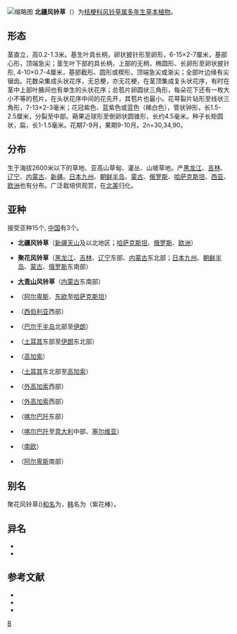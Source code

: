 {{Speciesbox 
| genus = Campanula
| species = glomerata
| authority = {{lang|la|L.}}
| image = Campanula glomerata acaulis.jpg
| subdivision_ranks =[[亚种|亚种]]
| subdivision = 参见正文
}}
[[File:Campanula_glomerata_-_kerakellukas.jpg|缩略图]]
'''北疆风铃草'''（{{lang|la|''Campanula glomerata'' L.}}）为[[桔梗科|桔梗科]][[风铃草属|风铃草属]][[多年生|多年生]][[草本植物|草本植物]]。

== 形态 ==
茎直立，高0.2-1.3米。基生叶具长柄，卵状披针形至卵形，6-15×2-7厘米，基部心形，顶端急尖；茎生叶下部的具长柄，上部的无柄，椭圆形、长卵形至卵状披针形, 4-10×0.7-4厘米，基部截形、圆形或楔形，顶端急尖或渐尖；全部叶边缘有尖锯齿。花数朵集成头状花序，无总梗，亦无花梗，在茎顶集成复头状花序，有时在茎中上部叶腋间也有单生的头状花序；总苞片卵圆状三角形，每朵花下还有一枚大小不等的苞片，在头状花序中间的花先开，其苞片也最小。花萼裂片钻形至线状三角形，7-13×2-3毫米；花冠紫色、蓝紫色或蓝色（稀白色），管状钟形，长1.5-2.5厘米，分裂至中部。蒴果近球形至倒卵状圆锥形，长约4.5毫米。种子长矩圆状，扁，长1-1.5毫米。花期7-9月，果期9-10月。2n=30,34,90。

== 分布 ==
生于海拔2600米以下的草地、亚高山草甸、灌丛、山坡草地。产[[黑龙江|黑龙江]]、[[吉林|吉林]]、[[辽宁|辽宁]]、[[内蒙古|内蒙古]]、[[新疆|新疆]]。[[日本|日本]][[九州_(日本)|九州]]、[[朝鲜半岛|朝鲜半岛]]、[[蒙古国|蒙古]]、[[俄罗斯|俄罗斯]]、[[哈萨克斯坦|哈萨克斯坦]]、[[西亚|西亚]]、[[欧洲|欧洲]]也有分布。广泛栽培供观赏，在[[北美|北美]]归化。

== 亚种 ==
接受亚种15个, [[中国|中国]]有3个。
* {{lang|la|''Campanula glomerata'' subsp. ''glomerata''}} '''北疆风铃草'''（[[新疆|新疆]][[天山|天山]]及以北地区；[[哈萨克斯坦|哈萨克斯坦]]、[[俄罗斯|俄罗斯]]、[[欧洲|欧洲]]）
* {{lang|la|''Campanula glomerata'' subsp. ''speciosa'' (Hornem. ex Spreng.) Domin}} '''聚花风铃草'''（[[黑龙江|黑龙江]]、[[吉林|吉林]]、[[辽宁|辽宁]]东部、[[内蒙古|内蒙古]]东北部；[[日本|日本]][[九州_(日本)|九州]]、[[朝鲜半岛|朝鲜半岛]]、[[蒙古国|蒙古]]、[[俄罗斯|俄罗斯]]东南部）{{lang|la|(syn. ''Campanula glomerata'' var. ''dahurica'' Fisch. ex Ker-Gawl.; ''Campanula glomerata'' subsp. ''cephalotes'' (Fisch. ex Schrank) D.Y.Hong)}}
* {{lang|la|''Campanula glomerata'' subsp. ''daqingshanica'' D.Y.Hong & [[赵一之|Y. Z. Zhao]]}} '''[[大青山|大青山]]风铃草'''（[[内蒙古|内蒙古]]东南部）
* {{lang|la|''Campanula glomerata'' subsp. ''farinosa'' (Rochel ex Besser) Kirschl.}} （[[阿尔卑斯|阿尔卑斯]]、[[东欧|东欧]]至[[哈萨克斯坦|哈萨克斯坦]]）
* {{lang|la|''Campanula glomerata'' subsp. ''krylovii'' Olonova}} （[[西伯利亚|西伯利亚]]西部）
* {{lang|la|''Campanula glomerata'' subsp. ''hispida'' (Witasek) Hayek}} （[[巴尔干半岛|巴尔干半岛]]北部至[[伊朗|伊朗]]）
* {{lang|la|''Campanula glomerata'' subsp. ''oblongifolia'' (K.Koch) Fed.}} （[[土耳其|土耳其]]东部至[[伊朗|伊朗]]东北部）
* {{lang|la|''Campanula glomerata'' subsp. ''oblongifolioides'' (Galushko) Ogan.}} （[[高加索|高加索]]）
* {{lang|la|''Campanula glomerata'' subsp. ''caucasica'' (Trautv.) Ogan.}} （[[土耳其|土耳其]]东北部至[[高加索|高加索]]）
* {{lang|la|''Campanula glomerata'' subsp. ''panjutinii'' (Kolak.) Victorov}} （[[外高加索|外高加索]]西部）
* {{lang|la|''Campanula glomerata'' subsp. ''symphytifolia'' (Albov) Ogan.}} （[[外高加索|外高加索]]西部）
* {{lang|la|''Campanula glomerata'' subsp. ''subcapitata'' (Popov) Fed.}} （[[喀尔巴阡山脉|喀尔巴阡]]东部）
* {{lang|la|''Campanula glomerata'' subsp. ''elliptica'' (Kit. ex Schult.) Kirschl.}} （[[喀尔巴阡山脉|喀尔巴阡]]至[[意大利|意大利]]中部、[[塞尔维亚|塞尔维亚]]）
* {{lang|la|''Campanula glomerata'' subsp. ''cervicarioides'' (Schult.) Arcang.}} （[[南欧|南欧]]）
* {{lang|la|''Campanula glomerata'' subsp. ''serotina'' (Wettst.) O.Schwarz}} （[[阿尔卑斯|阿尔卑斯]]南部）

== 别名 ==
聚花风铃草({{lang|la|''C. glomerata'' subsp. ''speciosa''}})[[和名|和名]]为{{lang|ja|ヤツシロソウ（[[八代市|八代]]草）}}，[[朝鲜语|韩]]名为{{lang|ko|자주꽃방망이}}（紫花棒）。

== 异名 ==
* {{lang|la|''Weitenwebera glomerata'' (L.) Opiz}}
* {{lang|la|''Syncodon glomeratum'' (L.) Fourr.}}

== 参考文献 ==
<div class="references-small">
* {{cite web|url=http://db.kib.ac.cn/CNFlora/SearchResult.aspx?CPNI=CPNI-160-42033|title=聚花风铃草|work=中国植物物种信息数据库|publisher=中国科学院昆明植物研究所|accessdate = 2012-12-08}}
* {{cite web|url=http://www.efloras.org/florataxon.aspx?flora_id=2&taxon_id=200022868|title=''Campanula glomerata'' L.|work=''Flora of China''|publisher=Missouri Botanical Garden|accessdate=2012-12-08|archive-date=2014-05-14|archive-url=https://web.archive.org/web/20140514123012/http://www.efloras.org/florataxon.aspx?flora_id=2&taxon_id=200022868|dead-url=no}}
* {{cite web|url=http://apps.kew.org/wcsp/|title=WCSP|work=''World Checklist of Selected Plant Families''|publisher=The Royal Botanic Gardens, Kew|accessdate=2012-12-08|archive-date=2010-06-30|archive-url=https://archive.is/20100630233336/http://apps.kew.org/wcsp/|dead-url=no}}
</div>
{{Taxonbar|from=Q158045}}

[[Category:风铃草属|B]]